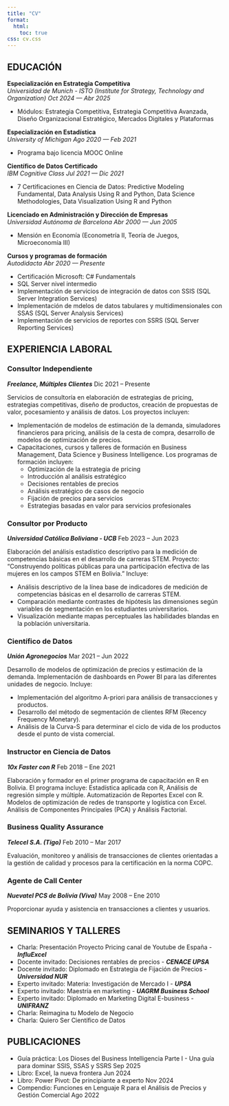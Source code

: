 ```yaml
---
title: "CV"
format:
  html:
    toc: true
css: cv.css
---
```


## EDUCACIÓN

**Especialización en Estrategia Competitiva**<br> *Universidad de Munich - ISTO (Institute for Strategy, Technology and Organization)* [*Oct 2024 --- Abr 2025*]{.cvdate}

-   Módulos: Estrategia Competitiva, Estrategia Competitiva Avanzada, Diseño Organizacional Estratégico, Mercados Digitales y Plataformas

**Especialización en Estadística** <br> *University of Michigan* [*Ago 2020 --- Feb 2021*]{.cvdate}

-   Programa bajo licencia MOOC Online

**Científico de Datos Certificado** <br> *IBM Cognitive Class* [*Jul 2021 --- Dic 2021*]{.cvdate}

-   7 Certificaciones en Ciencia de Datos: Predictive Modeling Fundamental, Data Analysis Using R and Python, Data Science Methodologies, Data Visualization Using R and Python

**Licenciado en Administración y Dirección de Empresas** <br> *Universidad Autónoma de Barcelona* [*Abr 2000 --- Jun 2005*]{.cvdate}

-   Mensión en Economía (Econometría II, Teoría de Juegos, Microeconomía III)

**Cursos y programas de formación** <br> *Autodidacta* [*Abr 2020 --- Presente*]{.cvdate}

-   Certificación Microsoft: C# Fundamentals
-   SQL Server nivel intermedio
-   Implementación de servicios de integración de datos con SSIS (SQL Server Integration Services)
-   Implementación de mdelos de datos tabulares y multidimensionales con SSAS (SQL Server Analysis Services)
-   Implementación de servicios de reportes con SSRS (SQL Server Reporting Services)

## EXPERIENCIA LABORAL{style="page-break-before: always"}

### Consultor Independiente

***Freelance, Múltiples Clientes*** [Dic 2021 -- Presente]{.cvdate}

Servicios de consultoría en elaboración de estrategias de pricing, estrategias competitivas, diseño de productos, creación de propuestas de valor, pocesamiento y análisis de datos. Los proyectos incluyen: 

-   Implementación de modelos de estimación de la demanda, simuladores financieros para pricing, análisis de la cesta de compra, desarrollo de modelos de optimización de precios.
-   Capacitaciones, cursos y talleres de formación en Business Management, Data Science y Business Intelligence. Los programas de formación incluyen:
    - Optimización de la estrategia de pricing
    - Introducción al análisis estratégico
    - Decisiones rentables de precios
    - Análisis estratégico de casos de negocio
    - Fijación de precios para servicios
    - Estrategias basadas en valor para servicios profesionales

### Consultor por Producto

***Universidad Católica Boliviana - UCB*** [Feb 2023 -- Jun 2023]{.cvdate}

Elaboración del análisis estadístico descriptivo para la medición de competencias básicas en el desarrollo de carreras STEM. Proyecto: "Construyendo políticas públicas para una participación efectiva de las mujeres en los campos STEM en Bolivia." Incluye:

-   Análisis descriptivo de la línea base de indicadores de medición de competencias básicas en el desarrollo de carreras STEM.
-   Comparación mediante contrastes de hipótesis las dimensiones según variables de segmentación en los estudiantes universitarios.
-   Visualización mediante mapas perceptuales las habilidades blandas en la población universitaria.

### Científico de Datos

***Unión Agronegocios*** [Mar 2021 -- Jun 2022]{.cvdate}

Desarrollo de modelos de optimización de precios y estimación de la demanda. Implementación de dashboards en Power BI para las diferentes unidades de negocio. Incluye:

-   Implementación del algoritmo A-priori para análisis de transacciones y productos.
-   Desarrollo del método de segmentación de clientes RFM (Recency Frequency Monetary).
-   Análisis de la Curva-S para determinar el ciclo de vida de los productos desde el punto de vista comercial.

### Instructor en Ciencia de Datos

***10x Faster con R*** [Feb 2018 -- Ene 2021]{.cvdate}

Elaboración y formador en el primer programa de capacitación en R en Bolivia. El programa incluye: Estadística aplicada con R, Análisis de regresión simple y múltiple. Automatización de Reportes Excel con R. Modelos de optimización de redes de transporte y logística con Excel. Análisis de Componentes Principales (PCA) y Análisis Factorial.

### Business Quality Assurance

***Telecel S.A. (Tigo)*** [Feb 2010 -- Mar 2017]{.cvdate}

Evaluación, monitoreo y análisis de transacciones de clientes orientadas a la gestión de calidad y procesos para la certificación en la norma COPC.

### Agente de Call Center

***Nuevatel PCS de Bolivia (Viva)*** [May 2008 -- Ene 2010]{.cvdate}

Proporcionar ayuda y asistencia en transacciones a clientes y usuarios. 

## SEMINARIOS Y TALLERES

-   Charla: Presentación Proyecto Pricing canal de Youtube de España - **_InfluExcel_**
-   Docente invitado: Decisiones rentables de precios - **_CENACE UPSA_**
-   Docente invitado: Diplomado en Estrategia de Fijación de Precios - **_Universidad NUR_**
-   Experto invitado: Materia: Investigación de Mercado I - **_UPSA_**
-   Experto invitado: Maestría en marketing - **_UAGRM Business School_**
-   Experto invitado: Diplomado en Marketing Digital E-business - **_UNIFRANZ_**
-   Charla: Reimagina tu Modelo de Negocio
-   Charla: Quiero Ser Científico de Datos   

## PUBLICACIONES

-   Guía práctica: Los Dioses del Business Intelligencia Parte I - Una guía para dominar SSIS, SSAS y SSRS [Sep 2025]{.cvdate}
-   Libro: Excel, la nueva frontera [Jun 2024]{.cvdate}
-   Libro: Power Pivot: De principiante a experto [Nov 2024]{.cvdate}
-   Compendio: Funciones en Lenguaje R para el Análisis de Precios y Gestión Comercial [Ago 2022]{.cvdate}



